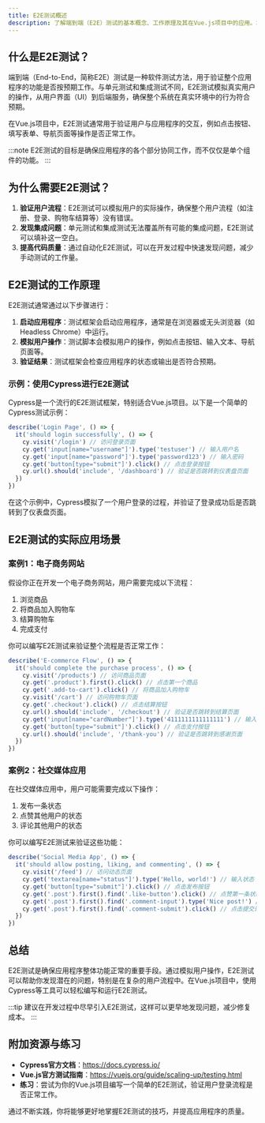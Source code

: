 ```yaml
---
title: E2E测试概述
description: 了解端到端（E2E）测试的基本概念、工作原理及其在Vue.js项目中的应用。本文适合初学者，包含代码示例和实际案例。
---
```


## 什么是E2E测试？

端到端（End-to-End，简称E2E）测试是一种软件测试方法，用于验证整个应用程序的功能是否按预期工作。与单元测试和集成测试不同，E2E测试模拟真实用户的操作，从用户界面（UI）到后端服务，确保整个系统在真实环境中的行为符合预期。

在Vue.js项目中，E2E测试通常用于验证用户与应用程序的交互，例如点击按钮、填写表单、导航页面等操作是否正常工作。

:::note
E2E测试的目标是确保应用程序的各个部分协同工作，而不仅仅是单个组件的功能。
:::

## 为什么需要E2E测试？

1. **验证用户流程**：E2E测试可以模拟用户的实际操作，确保整个用户流程（如注册、登录、购物车结算等）没有错误。
2. **发现集成问题**：单元测试和集成测试无法覆盖所有可能的集成问题，E2E测试可以填补这一空白。
3. **提高代码质量**：通过自动化E2E测试，可以在开发过程中快速发现问题，减少手动测试的工作量。

## E2E测试的工作原理

E2E测试通常通过以下步骤进行：

1. **启动应用程序**：测试框架会启动应用程序，通常是在浏览器或无头浏览器（如Headless Chrome）中运行。
2. **模拟用户操作**：测试脚本会模拟用户的操作，例如点击按钮、输入文本、导航页面等。
3. **验证结果**：测试框架会检查应用程序的状态或输出是否符合预期。

### 示例：使用Cypress进行E2E测试

Cypress是一个流行的E2E测试框架，特别适合Vue.js项目。以下是一个简单的Cypress测试示例：

```javascript
describe('Login Page', () => {
  it('should login successfully', () => {
    cy.visit('/login') // 访问登录页面
    cy.get('input[name="username"]').type('testuser') // 输入用户名
    cy.get('input[name="password"]').type('password123') // 输入密码
    cy.get('button[type="submit"]').click() // 点击登录按钮
    cy.url().should('include', '/dashboard') // 验证是否跳转到仪表盘页面
  })
})
```

在这个示例中，Cypress模拟了一个用户登录的过程，并验证了登录成功后是否跳转到了仪表盘页面。

## E2E测试的实际应用场景

### 案例1：电子商务网站

假设你正在开发一个电子商务网站，用户需要完成以下流程：

1. 浏览商品
2. 将商品加入购物车
3. 结算购物车
4. 完成支付

你可以编写E2E测试来验证整个流程是否正常工作：

```javascript
describe('E-commerce Flow', () => {
  it('should complete the purchase process', () => {
    cy.visit('/products') // 访问商品页面
    cy.get('.product').first().click() // 点击第一个商品
    cy.get('.add-to-cart').click() // 将商品加入购物车
    cy.visit('/cart') // 访问购物车页面
    cy.get('.checkout').click() // 点击结算按钮
    cy.url().should('include', '/checkout') // 验证是否跳转到结算页面
    cy.get('input[name="cardNumber"]').type('4111111111111111') // 输入信用卡号
    cy.get('button[type="submit"]').click() // 点击支付按钮
    cy.url().should('include', '/thank-you') // 验证是否跳转到感谢页面
  })
})
```

### 案例2：社交媒体应用

在社交媒体应用中，用户可能需要完成以下操作：

1. 发布一条状态
2. 点赞其他用户的状态
3. 评论其他用户的状态

你可以编写E2E测试来验证这些功能：

```javascript
describe('Social Media App', () => {
  it('should allow posting, liking, and commenting', () => {
    cy.visit('/feed') // 访问动态页面
    cy.get('textarea[name="status"]').type('Hello, world!') // 输入状态
    cy.get('button[type="submit"]').click() // 点击发布按钮
    cy.get('.post').first().find('.like-button').click() // 点赞第一条状态
    cy.get('.post').first().find('.comment-input').type('Nice post!') // 输入评论
    cy.get('.post').first().find('.comment-submit').click() // 点击提交评论按钮
  })
})
```

## 总结

E2E测试是确保应用程序整体功能正常的重要手段。通过模拟用户操作，E2E测试可以帮助你发现潜在的问题，特别是在复杂的用户流程中。在Vue.js项目中，使用Cypress等工具可以轻松编写和运行E2E测试。

:::tip
建议在开发过程中尽早引入E2E测试，这样可以更早地发现问题，减少修复成本。
:::

## 附加资源与练习

- **Cypress官方文档**：https://docs.cypress.io/
- **Vue.js官方测试指南**：https://vuejs.org/guide/scaling-up/testing.html
- **练习**：尝试为你的Vue.js项目编写一个简单的E2E测试，验证用户登录流程是否正常工作。

通过不断实践，你将能够更好地掌握E2E测试的技巧，并提高应用程序的质量。
